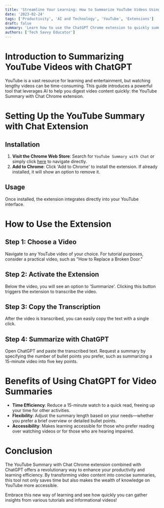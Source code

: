 ```yaml
---
title: 'Streamline Your Learning: How to Summarize YouTube Videos Using ChatGPT'
date: '2023-02-24'
tags: ['Productivity', 'AI and Technology', 'YouTube', 'Extensions']
draft: false
summary: 'Learn how to use the ChatGPT Chrome extension to quickly summarize YouTube videos, saving time and enhancing your learning efficiency.'
authors: ['Tech Savvy Educator']
---
```


# Introduction to Summarizing YouTube Videos with ChatGPT

YouTube is a vast resource for learning and entertainment, but watching lengthy videos can be time-consuming. This guide introduces a powerful tool that leverages AI to help you digest video content quickly: the YouTube Summary with Chat Chrome extension.

# Setting Up the YouTube Summary with Chat Extension

## Installation

1. **Visit the Chrome Web Store**: Search for `YouTube Summary with Chat` or simply click [here](https://chrome.google.com/webstore/detail/youtube-summary-with-chat/nmmicjeknamkfloonkhhcjmomieiodli) to navigate directly.
2. **Add to Chrome**: Click 'Add to Chrome' to install the extension. If already installed, it will show an option to remove it.

## Usage

Once installed, the extension integrates directly into your YouTube interface.

# How to Use the Extension

## Step 1: Choose a Video

Navigate to any YouTube video of your choice. For tutorial purposes, consider a practical video, such as "How to Replace a Broken Door."

## Step 2: Activate the Extension

Below the video, you will see an option to 'Summarize'. Clicking this button triggers the extension to transcribe the video.

## Step 3: Copy the Transcription

After the video is transcribed, you can easily copy the text with a single click.

## Step 4: Summarize with ChatGPT

Open ChatGPT and paste the transcribed text. Request a summary by specifying the number of bullet points you prefer, such as summarizing a 15-minute video into five key points.

# Benefits of Using ChatGPT for Video Summaries

- **Time Efficiency**: Reduce a 15-minute watch to a quick read, freeing up your time for other activities.
- **Flexibility**: Adjust the summary length based on your needs—whether you prefer a brief overview or detailed bullet points.
- **Accessibility**: Makes learning accessible for those who prefer reading over watching videos or for those who are hearing impaired.

# Conclusion

The YouTube Summary with Chat Chrome extension combined with ChatGPT offers a revolutionary way to enhance your productivity and learning efficiency. By transforming video content into concise summaries, this tool not only saves time but also makes the wealth of knowledge on YouTube more accessible.

Embrace this new way of learning and see how quickly you can gather insights from various tutorials and informational videos!
